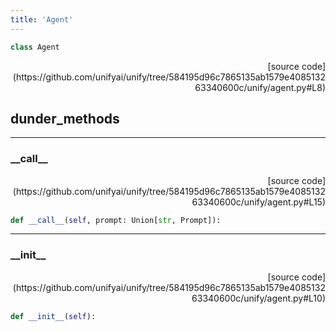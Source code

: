 ```yaml
---
title: 'Agent'
---
```


```python
class Agent
```

<p align="right">[source code](https://github.com/unifyai/unify/tree/584195d96c7865135ab1579e408513263340600c/unify/agent.py#L8)</p>



## dunder_methods

---

### \_\_call\_\_

<p align="right">[source code](https://github.com/unifyai/unify/tree/584195d96c7865135ab1579e408513263340600c/unify/agent.py#L15)</p>

```python
def __call__(self, prompt: Union[str, Prompt]):
```



---

### \_\_init\_\_

<p align="right">[source code](https://github.com/unifyai/unify/tree/584195d96c7865135ab1579e408513263340600c/unify/agent.py#L10)</p>

```python
def __init__(self):
```

